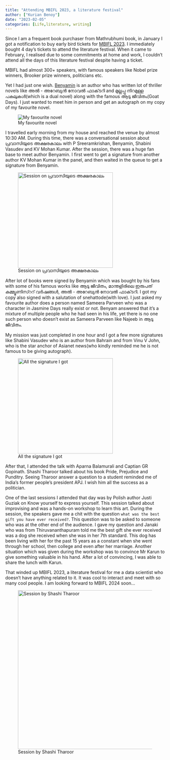 ---
title: "Attending MBIFL 2023, a literature festival"
author: ["Kurian Benoy"]
date: "2023-02-05"
categories: [Life,literature, writing]
---

Since I am a frequent book purchaser from Mathrubhumi book, in January I got a notification to buy early bird tickets
for [MBIFL 2023](https://www.mbifl.com/speakers-2023/). I immediately bought 4 day's tickets to attend the literature festival. When it came to February, I realised
due to some commitments at home and work, I couldn't attend all the days of this literature festival despite having a ticket.

MBIFL had almost 300+ speakers, with famous speakers like Nobel prize winners, Brooker prize winners, politicians etc.

Yet I had just one wish. [Benyamin](https://en.wikipedia.org/wiki/Benyamin_(writer)) is an author who has written lot of thriller novels like 
അൽ - അറേബ്യൻ നോവൽ ഫാക്‌ടറി  and മുല്ലപ്പു നിറമുള്ള പകലുകൾ(which is a dual novel) along with the famous ആടു ജീവിതം(Goat Days). I just wanted to meet
him in person and get an autograph on my copy of my favourite novel.

![My favourite novel](/posts/mbifl2023/book.jpg){fig-align="left"}

I travelled early morning from my house and reached the venue by almost 10:30 AM. During this time, there was 
a conversational session about  പ്രവാസിയുടെ അക്ഷരകാലം with P Sreeramkrishan, Benyamin, Shabini Vasudev and KV Mohan Kumar. After the session, there
was a huge fan base to meet author Benyamin. I first went to get a signature from another author KV Mohan Kumar in the panel, and then waited
in the queue to get a signature from Benyamin.

![Session on പ്രവാസിയുടെ അക്ഷരകാലം](/posts/mbifl2023/benyamin_session.jpg){width=300}

After lot of books were signed by Benyamin which was bought by his fans with some of his famous works like ആടു ജീവിതം, മാന്തളിരിലെ ഇരുപത് കമ്മ്യൂണിസ്ററ് വർഷങ്ങൾ,
അൽ - അറേബ്യൻ നോവൽ ഫാക്‌ടറി. I got my copy also signed with a salutation of snehattode(with love). I just asked my
favourite author does a person named Sameera Parveen who was a character in Jasmine Days really exist or not.
Benyam answered that it's a mixture of multiple people who he had seen in his life, yet there is no one such person who doesn't exist as
Sameera Parveen like Najeeb in ആടു ജീവിതം.


My mission was just completed in one hour and I got a few more signatures like Shabini Vasudev who is an author from Bahrain and from
Vinu V John, who is the star anchor of Asianet news(who kindly reminded me he is not famous to be giving autograph).

![All the signature I got](/posts/mbifl2023/book_signature.jpg){width=300}

After that, I attended the talk with Aparna Balamurali and Captian GR Gopinath. Shashi Tharoor talked about his book Pride, Prejudice and Punditry.
Seeing Tharoor answer a question to a student reminded me of India's former people's president APJ. I wish him all the success as a politician.


One of the last sessions I attended that day was by Polish author Justi Guziak on  Know yourself to express yourself. 
This session talked about improvising and was a hands-on workshop to learn this art. During the session, the speakers
gave me a chit with the question `what was the best gift you have ever received?`. This question was to be asked to someone 
who was at the other end of the audience. I gave my question and Janaki who was from Thiruvananthapuram told me the best gift she
ever received was a dog she received when she was in her 7th standard. This dog has been living with her for the past 15 years as
a constant when she went through her school, then college and even after her marriage. Another situation which was given during 
the workshop was to convince Mr Karun to give something valuable in his hand. After a lot of convincing, I was able to share the lunch
with Karun.


That winded up MBIFL 2023, a literature festival for me a data scientist who doesn't have anything related to it. It was 
cool to interact and meet with so many cool people. I am looking forward to MBIFL 2024 soon...

![Session by Shashi Tharoor](/posts/mbifl2023/tharoor.jpg){width=500}
